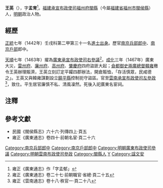{{Otheruses|subject=正統七年進士王英|other=其他的王英|王英}}
{{東亞男性歷史人物
|名稱 =王英
|身份 =[[明朝|明朝]]政治人物
|國家 =明
|最高職務 =[[雲南承宣布政使司|雲南承宣布政使司]][[左參政|左參政]]
|姓名 =王英
|字 =孟育
|位階 =[[正二品|正二品]]
|籍貫 =[[福建承宣布政使司|福建承宣布政使司]][[福州府|福州府]][[閩縣|閩縣]]
|祠廟 =廣東名宦祠
|出身 = *[[正统_(年号)|正統]]七年（1442年）壬戌科第二甲第三十一名[[進士出身|進士出身]]。
|功名 = 
|經歷 = *[[南京兵部|南京兵部]][[郎中_(官位)|郎中]]
*[[南京戶部|南京戶部]]郎中
*[[天順_(明)|天順]]七年（1463年）擢為[[廣東承宣布政使司|廣東承宣布政使司]][[右參議|右參議]]
*官至[[雲南承宣布政使司|雲南承宣布政使司]][[左參政|左參政]]
|著作 =
|注釋 =
}}

'''王英'''（{{bd|？年||？年|catIdx=W王}}），字'''孟育'''<ref>雍正《廣東通志》作「字孟郁」</ref>。[[福建承宣布政使司|福建承宣布政使司]][[福州府|福州府]][[閩縣|閩縣]]（今屬[[福建省|福建省]][[福州市|福州市]][[閩侯縣|閩侯縣]]）人，[[明朝|明朝]]政治人物。

== 經歷 ==
[[正统_(年号)|正統]]七年（1442年）壬戌科第二甲第三十一名[[進士出身|進士出身]]。歷官[[南京兵部|南京兵部]][[郎中_(官位)|郎中]]、[[南京戶部|南京戶部]]郎中。

[[天順_(明)|天順]]七年（1463年）擢為[[廣東承宣布政使司|廣東承宣布政使司]][[右參議|右參議]]<ref>雍正《廣東通志》卷二十七·前朝職官·省總·頁二十五</ref>。[[成化|成化]]三年（1467年）廣東大災，[[雷州府|雷州府]]、[[廉州府|廉州府]]、[[高州府|高州府]]、[[肇慶府|肇慶府]]四府盜匪大起；[[僉都御史|僉都御史]][[兩廣總督|兩廣總督]][[韓雍|韓雍]]檄令王英辦理賑濟，王英立刻訂定平糶四郡辦法，開倉賑恤，「存活慎眾，民咸德之」。王英又與韓雍謀劃設立[[饒平縣|饒平縣]]控制扼守盜區。官至[[雲南承宣布政使司|雲南承宣布政使司]][[左參政|左參政]]<ref>雍正《雲南通志》卷十八·秩官一·頁二十八</ref>，致仕。平生居官廉慎不私、清風凜然。死後入祀廣東名宦祠。

==注釋==
<div class="references-small">
<references></references>
</div>
==參考文獻==
*民國《閩侯縣志》六十六·列傳四上·頁五
*雍正《廣東通志》卷四十·前朝名宦·頁二十六

{{正統七年壬戌科殿試金榜}}
{{DEFAULTSORT:W王}}
[[Category:南京兵部郎中|Category:南京兵部郎中]]
[[Category:南京戶部郎中|Category:南京戶部郎中]]
[[Category:明朝廣東布政使司參議|Category:明朝廣東布政使司參議]]
[[Category:明朝雲南布政使司參政|Category:明朝雲南布政使司參政]]
[[Category:閩縣人|Category:閩縣人]]
[[Category:王姓|Y]]
[[Category:諡文安|Category:諡文安]]